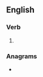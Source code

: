 ==English==

===Verb===
{{head|en|verb form}}

# {{en-third-person singular of|unblock}}

===Anagrams===
* {{anagrams|en|a=bcklnosu|sunblock}}